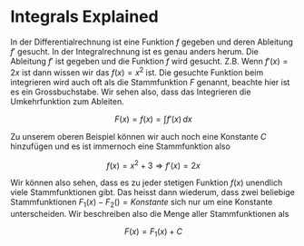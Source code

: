# Integrals Explained

In der Differentialrechnung ist eine Funktion $f$ gegeben und deren Ableitung $f'$ gesucht. In der Integralrechnung ist es genau anders herum. Die Ableitung $f'$ ist gegeben und die Funktion $f$ wird gesucht. Z.B. Wenn $f'(x)=2x$ ist dann wissen wir das $f(x)=x^2$ ist. Die gesuchte Funktion beim integrieren wird auch oft als die Stammfunktion $F$ genannt, beachte hier ist es ein Grossbuchstabe. Wir sehen also, dass das Integrieren die Umkehrfunktion zum Ableiten.

$$F(x)=f(x)=\int{f'(x)\,dx}$$

Zu unserem oberen Beispiel können wir auch noch eine Konstante $C$ hinzufügen und es ist immernoch eine Stammfunktion also

$$f(x)=x^2+3 \Rightarrow f'(x)= 2x$$

Wir können also sehen, dass es zu jeder stetigen Funktion $f(x)$ unendlich viele Stammfunktionen gibt. Das heisst dann wiederum, dass zwei beliebige Stammfunktionen $F_1(x)-F_2()=Konstante$ sich nur um eine Konstante unterscheiden. Wir beschreiben also die Menge aller Stammfunktionen als

$$F(x)=F_1(x)+C$$
